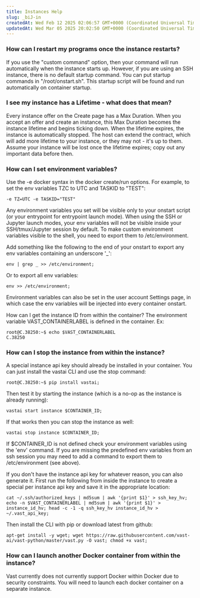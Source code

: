 ```yaml
---
title: Instances Help
slug: _biJ-in
createdAt: Wed Feb 12 2025 02:06:57 GMT+0000 (Coordinated Universal Time)
updatedAt: Wed Mar 05 2025 20:02:50 GMT+0000 (Coordinated Universal Time)
---
```


### How can I restart my programs once the instance restarts?

If you use the "custom command" option, then your command will run automatically when the instance starts up. However, if you are using an SSH instance, there is no default startup command. You can put startup commands in "/root/onstart.sh". This startup script will be found and run automatically on container startup.

### I see my instance has a Lifetime - what does that mean?

Every instance offer on the Create page has a Max Duration. When you accept an offer and create an instance, this Max Duration becomes the instance lifetime and begins ticking down. When the lifetime expires, the instance is automatically stopped. The host can extend the contract, which will add more lifetime to your instance, or they may not - it's up to them. Assume your instance will be lost once the lifetime expires; copy out any important data before then.

### How can I set environment variables?

Use the -e docker syntax in the docker create/run options. For example, to set the env variables TZC to UTC and TASKID to "TEST":

```text
-e TZ=UTC -e TASKID="TEST"
```

Any environment variables you set will be visible only to your onstart script (or your entrypoint for entrypoint launch mode). When using the SSH or Jupyter launch modes, your env variables will not be visible inside your SSH/tmux/Jupyter session by default.
To make custom environment variables visible to the shell, you need to export them to /etc/environment.

Add something like the following to the end of your onstart to export any env variables containing an underscore '\_':

```text
env | grep _ >> /etc/environment;
```

Or to export all env variables:

```text
env >> /etc/environment;
```

Environment variables can also be set in the user account Settings page, in which case the env variables will be injected into every container onstart.

How can I get the instance ID from within the container?
The environment variable VAST\_CONTAINERLABEL is defined in the container. Ex:

```text
root@C.38250:~$ echo $VAST_CONTAINERLABEL
C.38250
```

### How can I stop the instance from within the instance?

A special instance api key should already be installed in your container. You can just install the vastai CLI and use the stop command:

```text
root@C.38250:~$ pip install vastai;
```

Then test it by starting the instance (which is a no-op as the instance is already running):

```text
vastai start instance $CONTAINER_ID;
```

If that works then you can stop the instance as well:

```text
vastai stop instance $CONTAINER_ID;
```

If $CONTAINER\_ID is not defined check your environment variables using the 'env' command.
If you are missing the predefined env variables from an ssh session you may need to add a command to export them to /etc/environment (see above).

If you don't have the instance api key for whatever reason, you can also generate it. First run the following from inside the instance to create a special per instance api key and save it in the appropriate location:

```text
cat ~/.ssh/authorized_keys | md5sum | awk '{print $1}' > ssh_key_hv; echo -n $VAST_CONTAINERLABEL | md5sum | awk '{print $1}' > instance_id_hv; head -c -1 -q ssh_key_hv instance_id_hv > ~/.vast_api_key;
```

Then install the CLI with pip or download latest from github:

```text
apt-get install -y wget; wget https://raw.githubusercontent.com/vast-ai/vast-python/master/vast.py -O vast; chmod +x vast;
```

### How can I launch another Docker container from within the instance?

Vast currently does not currently support Docker within Docker due to security constraints. You will need to launch each docker container on a separate instance.
